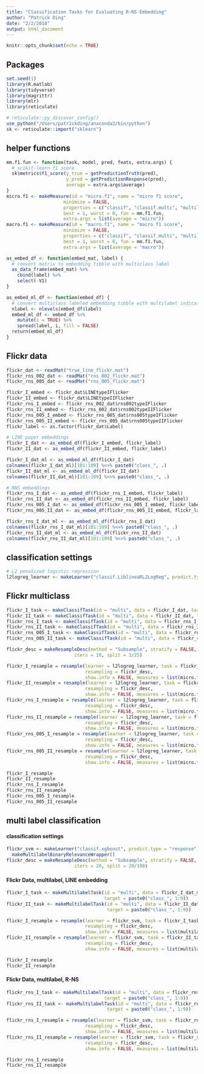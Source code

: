 ```yaml
---
title: "Classification Tasks for Evaluating R-NS Embedding"
author: "Patrick Ding"
date: "2/2/2018"
output: html_document
---
```


```r
knitr::opts_chunk$set(echo = TRUE)
```

## Packages

```r
set.seed(1)
library(R.matlab)
library(tidyverse)
library(magrittr)
library(mlr)
library(reticulate)

# reticulate::py_discover_config()
use_python("/Users/patrickding/anaconda3/bin/python")
sk <- reticulate::import("sklearn")
```

## helper functions

```r
mm.f1.fun <- function(task, model, pred, feats, extra.args) {
  # scikit-learn f1 score
  sk$metrics$f1_score(y_true = getPredictionTruth(pred), 
                      y_pred = getPredictionResponse(pred), 
                      average = extra.args$average)
}
micro.f1 <- makeMeasure(id = "micro.f1", name = "micro f1 score", 
                     minimize = FALSE, 
                     properties = c("classif", "classif.multi", "multilabel"),
                     best = 1, worst = 0, fun = mm.f1.fun,
                     extra.args = list(average = "micro"))
macro.f1 <- makeMeasure(id = "macro.f1", name = "macro f1 score", 
                     minimize = FALSE, 
                     properties = c("classif", "classif.multi", "multilabel"),
                     best = 1, worst = 0, fun = mm.f1.fun,
                     extra.args = list(average = "macro"))

as_embed_df <- function(embed_mat, label) {
  # convert matrix to embedding tibble with multiclass label
  as_data_frame(embed_mat) %>% 
    cbind(label) %>%
    select(-V1)
}

as_embed_ml_df <- function(embed_df) {
  # convert multiclass labeled embedding tibble with multilabel indicators
  nlabel <- nlevels(embed_df$label)
  embed_ml_df <- embed_df %>% 
    mutate(i = TRUE) %>% 
    spread(label, i, fill = FALSE)
  return(embed_ml_df)
}
```

## Flickr data

```r
flickr_dat <- readMat("true_line_flickr.mat")
flickr_rns_002_dat <- readMat("rns_002_flickr.mat")
flickr_rns_005_dat <- readMat("rns_005_flickr.mat")

flickr_I_embed <- flickr_dat$LINEtypeIFlicker
flickr_II_embed <- flickr_dat$LINEtypeIIFlicker
flickr_rns_I_embed <- flickr_rns_002_dat$rns002typeIFlicker
flickr_rns_II_embed <- flickr_rns_002_dat$rns002typeIIFlicker
flickr_rns_005_I_embed <- flickr_rns_005_dat$rns005typeIFlicker
flickr_rns_005_II_embed <- flickr_rns_005_dat$rns005typeIIFlicker
flickr_label <- as.factor(flickr_dat$Label)

# LINE paper embeddings
flickr_I_dat <- as_embed_df(flickr_I_embed, flickr_label)
flickr_II_dat <- as_embed_df(flickr_II_embed, flickr_label)

flickr_I_dat_ml <- as_embed_ml_df(flickr_I_dat)
colnames(flickr_I_dat_ml)[101:109] %<>% paste0("class_", .)
flickr_II_dat_ml <- as_embed_ml_df(flickr_II_dat)
colnames(flickr_II_dat_ml)[101:109] %<>% paste0("class_", .)

# RNS embeddings
flickr_rns_I_dat <- as_embed_df(flickr_rns_I_embed, flickr_label)
flickr_rns_II_dat <- as_embed_df(flickr_rns_II_embed, flickr_label)
flickr_rns_005_I_dat <- as_embed_df(flickr_rns_005_I_embed, flickr_label)
flickr_rns_005_II_dat <- as_embed_df(flickr_rns_005_II_embed, flickr_label)

flickr_rns_I_dat_ml <- as_embed_ml_df(flickr_rns_I_dat)
colnames(flickr_rns_I_dat_ml)[101:109] %<>% paste0("class_", .)
flickr_rns_II_dat_ml <- as_embed_ml_df(flickr_rns_II_dat)
colnames(flickr_rns_II_dat_ml)[101:109] %<>% paste0("class_", .)
```

## classification settings

```r
# L2 penalized logistic regression
l2logreg_learner <- makeLearner("classif.LiblineaRL2LogReg", predict.type = "response")
```

## Flickr multiclass

```r
flickr_I_task <- makeClassifTask(id = "multi", data = flickr_I_dat, target = "label")
flickr_II_task <- makeClassifTask(id = "multi", data = flickr_II_dat, target = "label")
flickr_rns_I_task <- makeClassifTask(id = "multi", data = flickr_rns_I_dat, target = "label")
flickr_rns_II_task <- makeClassifTask(id = "multi", data = flickr_rns_II_dat, target = "label")
flickr_rns_005_I_task <- makeClassifTask(id = "multi", data = flickr_rns_005_I_dat, target = "label")
flickr_rns_005_II_task <- makeClassifTask(id = "multi", data = flickr_rns_005_II_dat, target = "label")

flickr_desc = makeResampleDesc(method = "Subsample", stratify = FALSE, 
                         iters = 10, split = 3/25)

flickr_I_resample = resample(learner = l2logreg_learner, task = flickr_I_task, 
                             resampling = flickr_desc, 
                             show.info = FALSE, measures = list(micro.f1, macro.f1))
flickr_II_resample = resample(learner = l2logreg_learner, task = flickr_II_task, 
                             resampling = flickr_desc, 
                             show.info = FALSE, measures = list(micro.f1, macro.f1))
flickr_rns_I_resample = resample(learner = l2logreg_learner, task = flickr_rns_I_task, 
                             resampling = flickr_desc, 
                             show.info = FALSE, measures = list(micro.f1, macro.f1))
flickr_rns_II_resample = resample(learner = l2logreg_learner, task = flickr_rns_II_task, 
                             resampling = flickr_desc, 
                             show.info = FALSE, measures = list(micro.f1, macro.f1))
flickr_rns_005_I_resample = resample(learner = l2logreg_learner, task = flickr_rns_005_I_task, 
                             resampling = flickr_desc, 
                             show.info = FALSE, measures = list(micro.f1, macro.f1))
flickr_rns_005_II_resample = resample(learner = l2logreg_learner, task = flickr_rns_005_II_task, 
                             resampling = flickr_desc, 
                             show.info = FALSE, measures = list(micro.f1, macro.f1))

flickr_I_resample
flickr_II_resample
flickr_rns_I_resample
flickr_rns_II_resample
flickr_rns_005_I_resample
flickr_rns_005_II_resample
```


## multi label classification

#### classification settings

```r
flickr_svm <- makeLearner("classif.xgboost", predict.type = "response") %>%
  makeMultilabelBinaryRelevanceWrapper()
flickr_desc = makeResampleDesc(method = "Subsample", stratify = FALSE, 
                         iters = 20, split = 20/100)
```

#### Flickr Data, multilabel, LINE embedding

```r
flickr_I_task <- makeMultilabelTask(id = "multi", data = flickr_I_dat_ml, 
                                    target = paste0("class_", 1:9))
flickr_II_task <- makeMultilabelTask(id = "multi", data = flickr_II_dat_ml, 
                                     target = paste0("class_", 1:9))

flickr_I_resample = resample(learner = flickr_svm, task = flickr_I_task, 
                             resampling = flickr_desc, 
                             show.info = FALSE, measures = list(multilabel.f1))
flickr_II_resample = resample(learner = flickr_svm, task = flickr_II_task, 
                             resampling = flickr_desc, 
                             show.info = FALSE, measures = list(multilabel.f1))

flickr_I_resample
flickr_II_resample
```

#### Flickr Data, multilabel, R-NS

```r
flickr_rns_I_task <- makeMultilabelTask(id = "multi", data = flickr_rns_I_dat_ml, 
                                    target = paste0("class_", 1:9))
flickr_rns_II_task <- makeMultilabelTask(id = "multi", data = flickr_rns_II_dat_ml, 
                                     target = paste0("class_", 1:9))

flickr_rns_I_resample = resample(learner = flickr_svm, task = flickr_rns_I_task, 
                             resampling = flickr_desc, 
                             show.info = FALSE, measures = list(multilabel.f1))
flickr_rns_II_resample = resample(learner = flickr_svm, task = flickr_rns_II_task, 
                             resampling = flickr_desc, 
                             show.info = FALSE, measures = list(multilabel.f1))

flickr_rns_I_resample
flickr_rns_II_resample
```
